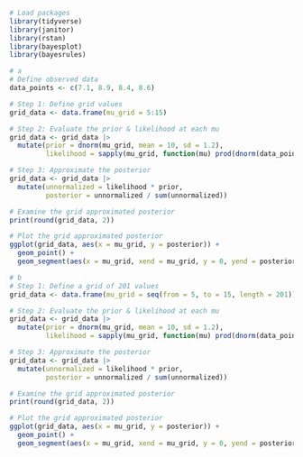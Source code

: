 ```r
# Load packages
library(tidyverse)
library(janitor)
library(rstan)
library(bayesplot)
library(bayesrules)
```

```r
# a
# Define observed data
data_points <- c(7.1, 8.9, 8.4, 8.6)

# Step 1: Define grid values
grid_data <- data.frame(mu_grid = 5:15)

# Step 2: Evaluate the prior & likelihood at each mu
grid_data <- grid_data |> 
  mutate(prior = dnorm(mu_grid, mean = 10, sd = 1.2),
         likelihood = sapply(mu_grid, function(mu) prod(dnorm(data_points, mean = mu, sd = 1.3))))

# Step 3: Approximate the posterior
grid_data <- grid_data |> 
  mutate(unnormalized = likelihood * prior,
         posterior = unnormalized / sum(unnormalized))

# Examine the grid approximated posterior
print(round(grid_data, 2))

# Plot the grid approximated posterior
ggplot(grid_data, aes(x = mu_grid, y = posterior)) + 
  geom_point() + 
  geom_segment(aes(x = mu_grid, xend = mu_grid, y = 0, yend = posterior))
```

```r
# b
# Step 1: Define a grid of 201 values
grid_data <- data.frame(mu_grid = seq(from = 5, to = 15, length = 201))

# Step 2: Evaluate the prior & likelihood at each mu
grid_data <- grid_data |> 
  mutate(prior = dnorm(mu_grid, mean = 10, sd = 1.2),
         likelihood = sapply(mu_grid, function(mu) prod(dnorm(data_points, mean = mu, sd = 1.3))))

# Step 3: Approximate the posterior
grid_data <- grid_data |> 
  mutate(unnormalized = likelihood * prior,
         posterior = unnormalized / sum(unnormalized))

# Examine the grid approximated posterior
print(round(grid_data, 2))

# Plot the grid approximated posterior
ggplot(grid_data, aes(x = mu_grid, y = posterior)) + 
  geom_point() + 
  geom_segment(aes(x = mu_grid, xend = mu_grid, y = 0, yend = posterior))

```

